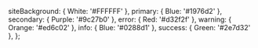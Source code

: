 
<Meta title="Colors" />


  siteBackground: { White: '#FFFFFF' },
  primary: { Blue: '#1976d2' },
  secondary: { Purple: '#9c27b0' },
  error: { Red: '#d32f2f' },
  warning: { Orange: '#ed6c02' },
  info: { Blue: '#0288d1' },
  success: { Green: '#2e7d32' },
};


<ColorPalette>
  <ColorItem title="Site Background" subtitle="Site Background" colors={colors.siteBackground} />
  <ColorItem title="Primary" subtitle="Primary" colors={colors.primary} />
  <ColorItem title="Secondary" subtitle="Secondary" colors={colors.secondary} />
  <ColorItem title="Error" subtitle="Error" colors={colors.error} />
  <ColorItem title="Warning" subtitle="Warning" colors={colors.warning} />
  <ColorItem title="Info" subtitle="Info" colors={colors.info} />
  <ColorItem title="Success" subtitle="Success" colors={colors.success} />
</ColorPalette>
